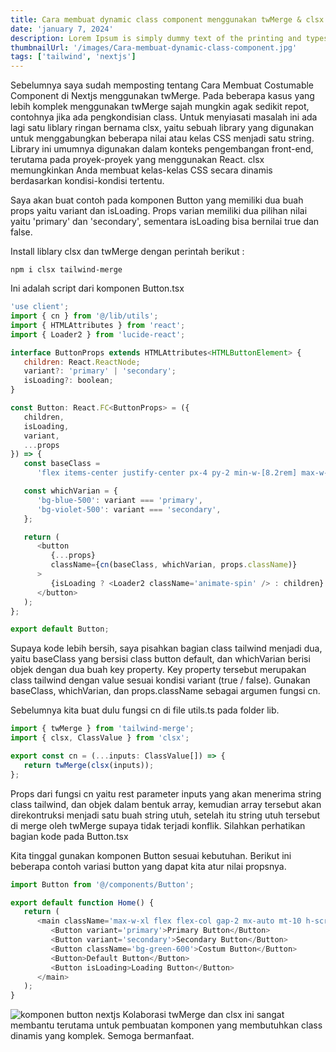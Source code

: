 ```yaml
---
title: Cara membuat dynamic class component menggunakan twMerge & clsx
date: 'january 7, 2024'
description: Lorem Ipsum is simply dummy text of the printing and typesetting industry.
thumbnailUrl: '/images/Cara-membuat-dynamic-class-component.jpg'
tags: ['tailwind', 'nextjs']
---
```


Sebelumnya saya sudah memposting tentang Cara Membuat Costumable Component di Nextjs menggunakan twMerge. Pada beberapa kasus yang lebih komplek menggunakan twMerge sajah mungkin agak sedikit repot, contohnya jika ada pengkondisian class. Untuk menyiasati masalah ini ada lagi satu liblary ringan bernama clsx, yaitu sebuah library yang digunakan untuk menggabungkan beberapa nilai atau kelas CSS menjadi satu string. Library ini umumnya digunakan dalam konteks pengembangan front-end, terutama pada proyek-proyek yang menggunakan React. clsx memungkinkan Anda membuat kelas-kelas CSS secara dinamis berdasarkan kondisi-kondisi tertentu.

Saya akan buat contoh pada komponen Button yang memiliki dua buah props yaitu variant dan isLoading. Props varian memiliki dua pilihan nilai yaitu 'primary' dan 'secondary', sementara isLoading bisa bernilai true dan false.

Install liblary clsx dan twMerge dengan perintah berikut :

```npm
npm i clsx tailwind-merge
```

Ini adalah script dari komponen Button.tsx

```javascript
'use client';
import { cn } from '@/lib/utils';
import { HTMLAttributes } from 'react';
import { Loader2 } from 'lucide-react';

interface ButtonProps extends HTMLAttributes<HTMLButtonElement> {
   children: React.ReactNode;
   variant?: 'primary' | 'secondary';
   isLoading?: boolean;
}

const Button: React.FC<ButtonProps> = ({
   children,
   isLoading,
   variant,
   ...props
}) => {
   const baseClass =
      'flex items-center justify-center px-4 py-2 min-w-[8.2rem] max-w-min rounded-md bg-gray-800 text-white font-semibold';

   const whichVarian = {
      'bg-blue-500': variant === 'primary',
      'bg-violet-500': variant === 'secondary',
   };

   return (
      <button
         {...props}
         className={cn(baseClass, whichVarian, props.className)}
      >
         {isLoading ? <Loader2 className='animate-spin' /> : children}
      </button>
   );
};

export default Button;
```

Supaya kode lebih bersih, saya pisahkan bagian class tailwind menjadi dua, yaitu baseClass yang bersisi class button default, dan whichVarian berisi objek dengan dua buah key property.
Key property tersebut merupakan class tailwind dengan value sesuai kondisi variant (true / false). Gunakan baseClass, whichVarian, dan props.className sebagai argumen fungsi cn.

Sebelumnya kita buat dulu fungsi cn di file utils.ts pada folder lib.

```javascript
import { twMerge } from 'tailwind-merge';
import { clsx, ClassValue } from 'clsx';

export const cn = (...inputs: ClassValue[]) => {
   return twMerge(clsx(inputs));
};
```

Props dari fungsi cn yaitu rest parameter inputs yang akan menerima string class tailwind, dan objek dalam bentuk array, kemudian array tersebut akan direkontruksi menjadi satu buah string utuh, setelah itu string utuh tersebut di merge oleh twMerge supaya tidak terjadi konflik.
Silahkan perhatikan bagian kode pada Button.tsx

Kita tinggal gunakan komponen Button sesuai kebutuhan. Berikut ini beberapa contoh variasi button yang dapat kita atur nilai propsnya.

```javascript
import Button from '@/components/Button';

export default function Home() {
   return (
      <main className='max-w-xl flex flex-col gap-2 mx-auto mt-10 h-screen'>
         <Button variant='primary'>Primary Button</Button>
         <Button variant='secondary'>Secondary Button</Button>
         <Button className='bg-green-600'>Costum Button</Button>
         <Button>Default Button</Button>
         <Button isLoading>Loading Button</Button>
      </main>
   );
}
```

![komponen button nextjs](https://res.cloudinary.com/djlpcw7uf/image/upload/v1704630253/blog.juhancoding.dev/chrome-capture-2024-1-7_1_kurozw.gif)
Kolaborasi twMerge dan clsx ini sangat membantu terutama untuk pembuatan komponen yang membutuhkan class dinamis yang komplek. Semoga bermanfaat.
